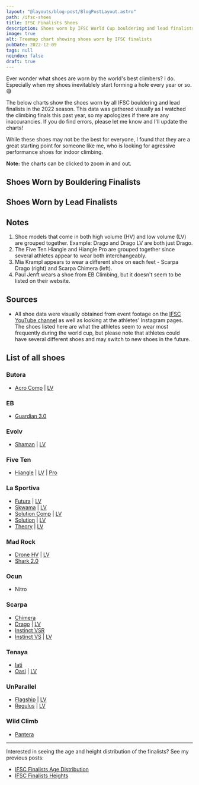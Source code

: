 ```yaml
---
layout: "@layouts/blog-post/BlogPostLayout.astro"
path: /ifsc-shoes
title: IFSC Finalists Shoes
description: Shoes worn by IFSC World Cup bouldering and lead finalists in 2022
image: true
alt: Treemap chart showing shoes worn by IFSC finalists
pubDate: 2022-12-09
tags: null
noindex: false
draft: true
---
```




<PlotlyScript />

Ever wonder what shoes are worn by the world's best climbers? I do. Especially
when my shoes inevitablely start forming a hole every year or so. 😅

The below charts show the shoes worn by all IFSC bouldering and lead finalists
in the 2022 season. This data was gathered visually as I watched the climbing
finals this past year, so my apologizes if there are any inaccurancies. If you
do find errors, please let me know and I'll update the charts!

While these shoes may not be the best for everyone, I found that they are a
great starting point for someone like me, who is looking for agressive
performance shoes for indoor climbing.

**Note:** the charts can be clicked to zoom in and out.

## Shoes Worn by Bouldering Finalists

<PlotlyPlot>
  <BoulderWhite slot="white" />
  <BoulderDark slot="dark" />
</PlotlyPlot>

## Shoes Worn by Lead Finalists

<PlotlyPlot>
  <LeadWhite slot="white" />
  <LeadDark slot="dark" />
</PlotlyPlot>

## Notes

1. Shoe models that come in both high volume (HV) and low volume (LV) are
   grouped together. Example: Drago and Drago LV are both just Drago.
2. The Five Ten Hiangle and Hiangle Pro are grouped together since several
   athletes appear to wear both interchangeably.
3. Mia Krampl appears to wear a different shoe on each feet - Scarpa Drago
   (right) and Scarpa Chimera (left).
4. Paul Jenft wears a shoe from EB Climbing, but it doesn't seem to be listed on
   their website.

## Sources

- All shoe data were visually obtained from event footage on the [IFSC YouTube
  channel](https://www.youtube.com/@sportclimbing) as well as looking at the
  athletes' Instagram pages. The shoes listed here are what the athletes seem
  to wear most frequently during the world cup, but please note that athletes
  could have several different shoes and may switch to new shoes in the future.

## List of all shoes

### Butora

- [Acro Comp](https://www.butora.com/Product/Detail/view/pid/368/cid/15/spn/Acro-Comp-Black)
  | [LV](https://www.butora.com/Product/Detail/view/pid/366/cid/14/spn/Acro-Comp-Pink)

### EB

- [Guardian 3.0](https://eb-climbing.com/climbing-shoes/guardian)

### Evolv

- [Shaman](https://www.evolvsports.com/int/shaman-66-0000062203)
  | [LV](https://www.evolvsports.com/int/shop/climbing/climbing-shoes/evo-lab/113/shaman-low-volume)

### Five Ten

- [Hiangle](https://www.adidas.com/us/five-ten-hiangle-climbing-shoes/EE9033.html)
  | [LV](https://www.adidas.com/us/five-ten-hiangle-climbing-shoes/EE9071.html)
  | [Pro](https://www.adidas.com/us/five-ten-hiangle-pro-competition-climbing-shoes/FV4744.html)

### La Sportiva

- [Futura](https://www.lasportiva.com/en/futura-man-blue-20r600100)
  | [LV](https://www.lasportiva.com/en/futura-woman-woman-green-20f704000)
- [Skwama](https://www.lasportiva.com/en/skwama-black-10sby)
  | [LV](https://www.lasportiva.com/en/skwama-woman-woman-green-20i705613)
- [Solution Comp](https://www.lasportiva.com/en/solution-comp-man-black-20z999100)
  | [LV](https://www.lasportiva.com/en/solution-comp-woman-woman-pink-30a402602)
- [Solution](https://www.lasportiva.com/en/solution-man-white-20g000100)
  | [LV](https://www.lasportiva.com/en/solution-woman-woman-white-20h000203)
- [Theory](https://www.lasportiva.com/en/theory-man-black-20w999100)
  | [LV](https://www.lasportiva.com/en/theory-woman-woman-black-20x999402)

### Mad Rock

- [Drone HV](https://madrock.com/collections/shoes/products/drone)
  | [LV](https://madrock.com/collections/shoes/products/drone-lv)
- [Shark 2.0](https://madrock.com/collections/shoes/products/shark-2-0)

### Ocun

- Nitro

### Scarpa

- [Chimera](https://world.scarpa.com/product/22684648/chimera-powerfully-soft-black-white-azure)
- [Drago](https://world.scarpa.com/product/18496558/drago-specialized-performance-yellow)
  | [LV](https://world.scarpa.com/product/21354647/drago-lv-specialezd-performance-white.html)
- [Instinct VSR](https://world.scarpa.com/product/18496575/instinct-vsr-specialized-performance-black-azure)
- [Instinct VS](https://world.scarpa.com/product/18496573/instinct-vs-specialized-performance-black)
  | [LV](https://world.scarpa.com/product/18496574/instinct-vs-woman-specialized-performance-black-aqua)

### Tenaya

- [Iati](https://tenaya.net/en/iati)
- [Oasi](https://tenaya.net/en/oasi)
  | [LV](https://tenaya.net/en/oasi-lv)

### UnParallel

- [Flagship](https://www.unparallelsports.com/product/flagship/)
  | [LV](https://www.unparallelsports.com/product/flagship-women-lv/)
- [Regulus](https://www.unparallelsports.com/product/regulus/)
  | [LV](https://www.unparallelsports.com/product/regulus-lv/)

### Wild Climb

- [Pantera](https://www.wildclimb.it/prodotto/pantera-en/)

<hr />

Interested in seeing the age and height distribution of the finalists? See my
previous posts:

- [IFSC Finalists Age Distribution](/ifsc-ages)
- [IFSC Finalists Heights](/ifsc-heights)
